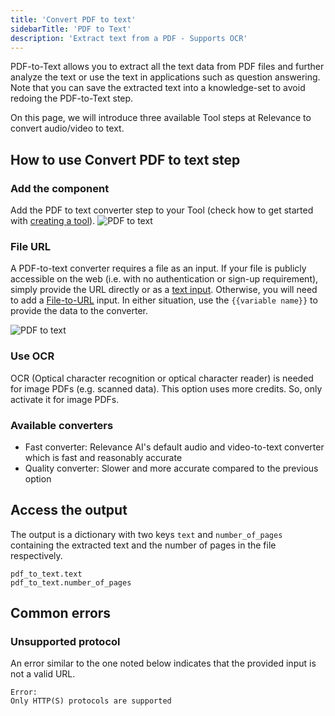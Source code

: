 ```yaml
---
title: 'Convert PDF to text'
sidebarTitle: 'PDF to Text'
description: 'Extract text from a PDF - Supports OCR'
---
```


PDF-to-Text allows you to extract all the text data from PDF files and further analyze the text or use the text in applications
such as question answering.
Note that you can save the extracted text into a knowledge-set to avoid redoing the PDF-to-Text step.

On this page, we will introduce three available Tool steps at Relevance to convert audio/video to text.
## How to use Convert PDF to text step

### Add the component
Add the PDF to text converter step to your Tool (check how to get started with 
[creating a tool](/build-custom-tools/tool-steps/getting_started)).
![PDF to text](/images/build-custom-tools/tool-step/pdf-to-text-get-started.png)

### File URL
A PDF-to-text converter requires a file as an input. If your file is publicly accessible on the web (i.e. with no 
authentication or sign-up requirement), simply provide the URL directly or as a 
[text input](/build-custom-tools/user-inputs/text-input). Otherwise, you will need to add a 
[File-to-URL](/build-custom-tools/user-inputs/file-to-url) input.
In either situation, use the `{{variable name}}` to provide the data to the converter.

![PDF to text](/images/build-custom-tools/tool-step/pdf-to-text-fields.png)

### Use OCR
OCR (Optical character recognition or optical character reader) is needed for image PDFs (e.g. scanned data).
This option uses more credits. So, only activate it for image PDFs.

### Available converters
* Fast converter: Relevance AI's default audio and video-to-text converter which is fast and reasonably accurate
* Quality converter: Slower and more accurate compared to the previous option

<Snippet file="components/tools/step-general.mdx" />

## Access the output
The output is a dictionary with two keys `text` and `number_of_pages` containing the extracted text and the number 
of pages in the file respectively.

```
pdf_to_text.text
pdf_to_text.number_of_pages
```


## Common errors
### Unsupported protocol
An error similar to the one noted below indicates that the provided input is not a valid URL.

```
Error:
Only HTTP(S) protocols are supported
```